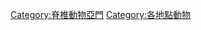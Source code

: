 {{portal|動物}}
{{catmore|脊椎動物}}

[[Category:脊椎動物亞門|Category:脊椎動物亞門]]
[[Category:各地點動物|Category:各地點動物]]